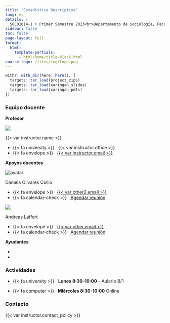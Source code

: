 ```yaml
---
title: "Estadística Descriptiva"
lang: es
details: |
  SOC01014-1 • Primer Semestre 2023<br>Departamento de Sociología, Facultad de Ciencias Sociales<br>Universidad de Chile
sidebar: false
toc: false
page-layout: full
format:
  html:
    template-partials:
      - html/home/title-block.html
course-logo: /files/img/logo.png
---
```


```r
withr::with_dir(here::here(), {
  targets::tar_load(project_zips)
  targets::tar_load(xaringan_slides)
  targets::tar_load(xaringan_pdfs)
})
```

::: {.home}

::: {.grid .course-details}

::: {.g-col-12 .g-col-sm-6 .g-col-md-4}
### Equipo docente

**Profesor**


<div class="image-cropper">
  <img src="https://ucampus.uchile.cl/d/r/usuario/ba/ba7fdee322ce6c51d3c525d12065fd48/perfil/f62c8ca06f8a62b9553cd11ea59d1238.jpg">
</div>



{{< var instructor.name >}}

- {{< fa university >}} &nbsp; {{< var instructor.office >}}
- {{< fa envelope >}} &nbsp; <a href="mailto:{{< var instructor.email >}}">{{< var instructor.email >}}</a>


**Apoyos docentes**

<div class="image-cropper">
  <img src="https://static.u-cursos.cl/r/usuario/af/af4bf2025223c7ec26f2b05853a831e8/datos_usuario/av_611aa760e705a.jpg" alt="avatar" class="profile-pic">
</div>


Daniela Olivares Collío

- {{< fa envelope >}} &nbsp; <a href="mailto:{{< var other2.email >}}">{{< var other2.email >}}</a>
- {{< fa calendar-check >}} &nbsp; [Agendar reunión]({{< var other2.appointment_url >}})

<div class="image-cropper">
  <img src="https://ucampus.uchile.cl/d/r/usuario/5b/5b662afdc07fea74ce535d3c5e29712e/perfil/8150fe7de4d9418b59adf4d32aba4bec.jpg">
</div>


Andreas Laffert

- {{< fa envelope >}} &nbsp; <a href="mailto:{{< var other.email >}}">{{< var other.email >}}</a>
- {{< fa calendar-check >}} &nbsp; [Agendar reunión]({{< var other.appointment_url >}})

**Ayudantes**

- 
-

:::

::: {.g-col-12 .g-col-sm-6 .g-col-md-4}
### Actividades

- {{< fa university >}} &nbsp; **Lunes 8:30-10:00** - Aulario B/1

- {{< fa computer >}} &nbsp; **Miércoles 8:30-10:00** Online 

:::

::: {.g-col-12 .g-col-md-4 .contact-policy}
### Contacto

{{< var instructor.contact_policy >}}



:::

:::


:::

